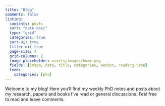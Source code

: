 ```yaml
---
title: "Blog"
comments: false
listing:
  contents: posts
  sort: "date desc"
  type: "grid"
  categories: true
  sort-ui: true
  filter-ui: true
  page-size: 4
  grid-columns: 2
  image-placeholder: assets/images/home.png
  fields: [image, date, title, categories, author, reading-time]
  feed:
    categories: [phd]
---
```


Welcome to my blog! Here you'll find my weekly PhD notes and posts about my research, papers and books I've read or general discussions. Feel free to read and leave comments.
